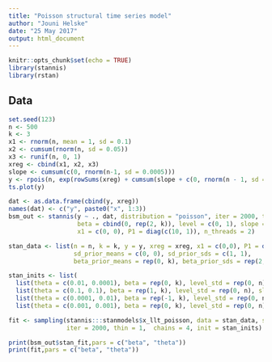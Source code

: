 ```yaml
---
title: "Poisson structural time series model"
author: "Jouni Helske"
date: "25 May 2017"
output: html_document
---
```


```r
knitr::opts_chunk$set(echo = TRUE)
library(stannis)
library(rstan)
```

## Data

```r
set.seed(123)
n <- 500
k <- 3
x1 <- rnorm(n, mean = 1, sd = 0.1)
x2 <- cumsum(rnorm(n, sd = 0.05))
x3 <- runif(n, 0, 1)
xreg <- cbind(x1, x2, x3)
slope <- cumsum(c(0, rnorm(n-1, sd = 0.0005)))
y <- rpois(n, exp(rowSums(xreg) + cumsum(slope + c(0, rnorm(n - 1, sd = 0.1)))))
ts.plot(y)
```

```r
dat <- as.data.frame(cbind(y, xreg))
names(dat) <- c("y", paste0("x", 1:3))
bsm_out <- stannis(y ~ ., dat, distribution = "poisson", iter = 2000, thin = 1,
                   beta = cbind(0, rep(2, k)), level = c(0, 1), slope = c(0, 1),
                   x1 = c(0, 0), P1 = diag(c(10, 1)), n_threads = 2)

```

```r
stan_data <- list(n = n, k = k, y = y, xreg = xreg, x1 = c(0,0), P1 = diag(c(10, 1)), 
                  sd_prior_means = c(0, 0), sd_prior_sds = c(1, 1), 
                  beta_prior_means = rep(0, k), beta_prior_sds = rep(2, k))

stan_inits <- list(
  list(theta = c(0.01, 0.0001), beta = rep(0, k), level_std = rep(0, n), slope_std = rep(0, n)), 
  list(theta = c(0.1, 0.1), beta = rep(1, k), level_std = rep(0, n), slope_std = rep(0, n)),
  list(theta = c(0.0001, 0.01), beta = rep(-1, k), level_std = rep(0, n), slope_std = rep(0, n)),
  list(theta = c(0.001, 0.001), beta = rep(0, k), level_std = rep(0, n), slope_std = rep(0, n)))

fit <- sampling(stannis:::stanmodels$x_llt_poisson, data = stan_data, seed = 1,
                iter = 2000, thin = 1,  chains = 4, init = stan_inits)
```

```r
print(bsm_out$stan_fit,pars = c("beta", "theta"))
print(fit,pars = c("beta", "theta"))

```
